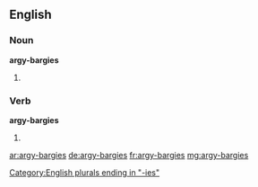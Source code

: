 ==English==

===Noun===
'''argy-bargies'''

# {{plural of|argy-bargy}}

===Verb===
'''argy-bargies'''

# {{en-third-person singular of|argy-bargy}}

[[Category:English plurals ending in "-ies"]]

[[ar:argy-bargies]]
[[de:argy-bargies]]
[[fr:argy-bargies]]
[[mg:argy-bargies]]